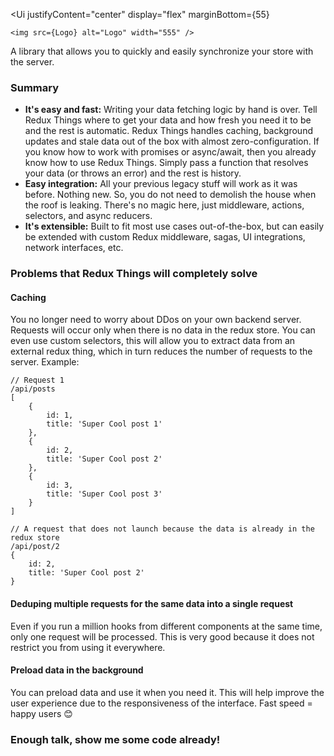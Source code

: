 
<Meta title="Getting Started/Introduction" />

<Ui
    justifyContent="center"
    display="flex"
    marginBottom={55}
>
    <img src={Logo} alt="Logo" width="555" />
</Ui>

A library that allows you to quickly and easily synchronize your store with the server.

### Summary

* **It's easy and fast:** Writing your data fetching logic by hand is over. Tell Redux Things where to get your data and how fresh you need it to be and the rest is automatic. Redux Things handles caching, background updates and stale data out of the box with almost zero-configuration. If you know how to work with promises or async/await, then you already know how to use Redux Things. Simply pass a function that resolves your data (or throws an error) and the rest is history.
* **Easy integration:** All your previous legacy stuff will work as it was before. Nothing new. So, you do not need to demolish the house when the roof is leaking. There's no magic here, just middleware, actions, selectors, and async reducers.
* **It's extensible:** Built to fit most use cases out-of-the-box, but can easily be extended with custom Redux middleware, sagas, UI integrations, network interfaces, etc.

### Problems that Redux Things will completely solve

#### Caching 
You no longer need to worry about DDos on your own backend server. Requests will occur only when there is no data in the redux store. You can even use custom selectors, this will allow you to extract data from an external redux thing, which in turn reduces the number of requests to the server. Example:

```
// Request 1
/api/posts
[
    {
        id: 1,
        title: 'Super Cool post 1'
    },
    {
        id: 2,
        title: 'Super Cool post 2'
    },
    {
        id: 3,
        title: 'Super Cool post 3'
    }
]

// A request that does not launch because the data is already in the redux store
/api/post/2
{
    id: 2,
    title: 'Super Cool post 2'
}
```

#### Deduping multiple requests for the same data into a single request
Even if you run a million hooks from different components at the same time, only one request will be processed. This is very good because it does not restrict you from using it everywhere.

#### Preload data in the background
You can preload data and use it when you need it. This will help improve the user experience due to the responsiveness of the interface. Fast speed = happy users 😊

### Enough talk, show me some code already!
